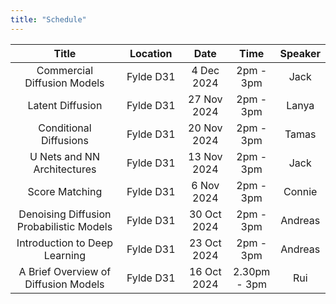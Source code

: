 ```yaml
---
title: "Schedule"
---
```


| Title | Location | Date | Time | Speaker |
|:----------:|:-----:|:---:|:---:|:-:|
| Commercial Diffusion Models      | Fylde D31  | 4 Dec 2024 |   2pm - 3pm   |   Jack    |
| Latent Diffusion      | Fylde D31  |  27 Nov 2024 |   2pm - 3pm   |   Lanya    |
| Conditional Diffusions      | Fylde D31   | 20 Nov 2024 |   2pm - 3pm   |    Tamas   |
| U Nets and NN Architectures      | Fylde D31 |  13 Nov 2024 |   2pm - 3pm   |   Jack    |
| Score Matching      | Fylde D31 |  6 Nov 2024 |   2pm - 3pm   |   Connie    |
| Denoising Diffusion Probabilistic Models      | Fylde D31 | 30 Oct 2024 |   2pm - 3pm   |      Andreas |
| Introduction to Deep Learning      | Fylde D31   | 23 Oct 2024 |   2pm - 3pm   |    Andreas   |
| A Brief Overview of Diffusion Models      | Fylde D31  | 16 Oct 2024 |   2.30pm - 3pm   |  Rui     |